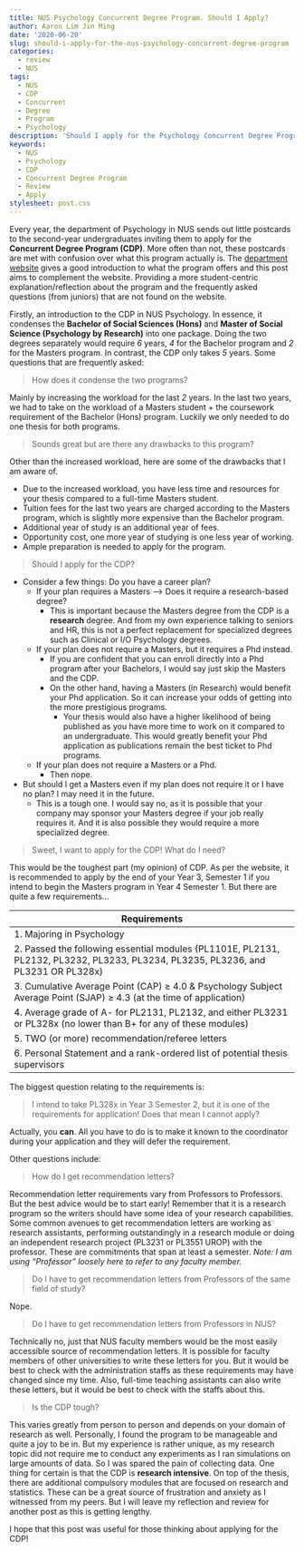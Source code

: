 ```yaml
---
title: NUS Psychology Concurrent Degree Program. Should I Apply?
author: Aaron Lim Jin Ming
date: '2020-06-20'
slug: should-i-apply-for-the-nus-psychology-concurrent-degree-program
categories:
  - review
  - NUS
tags:
  - NUS
  - CDP
  - Concurrent
  - Degree
  - Program
  - Psychology
description: 'Should I apply for the Psychology Concurrent Degree Program (CDP) offered in the National University of Singapore (NUS)'
keywords: 
  - NUS
  - Psychology
  - CDP
  - Concurrent Degree Program
  - Review
  - Apply
stylesheet: post.css
---
```


Every year, the department of Psychology in NUS sends out little postcards to the second-year undergraduates inviting them to apply for the **Concurrent Degree Program (CDP)**. More often than not, these postcards are met with confusion over what this program actually is. The [department website](https://www.fas.nus.edu.sg/psy/prospective/index.html#concurrent) gives a good introduction to what the program offers and this post aims to complement the website. Providing a more student-centric explanation/reflection about the program and the frequently asked questions (from juniors) that are not found on the website.
 
Firstly, an introduction to the CDP in NUS Psychology. In essence, it condenses the **Bachelor of Social Sciences (Hons)** and **Master of Social Science (Psychology by Research)** into one package. Doing the two degrees separately would require *6* years, *4* for the Bachelor program and *2* for the Masters program. In contrast, the CDP only takes *5* years. Some questions that are frequently asked:

> How does it condense the two programs?

Mainly by increasing the workload for the last *2* years. In the last two years, we had to take on the workload of a Masters student + the coursework requirement of the Bachelor (Hons) program. Luckily we only needed to do one thesis for both programs.

> Sounds great but are there any drawbacks to this program?

Other than the increased workload, here are some of the drawbacks that I am aware of.

* Due to the increased workload, you have less time and resources for your thesis compared to a full-time Masters student.
* Tuition fees for the last two years are charged according to the Masters program, which is slightly more expensive than the Bachelor program.
* Additional year of study is an additional year of fees.
* Opportunity cost, one more year of studying is one less year of working.
* Ample preparation is needed to apply for the program.

> Should I apply for the CDP?

* Consider a few things: Do you have a career plan?
    * If your plan requires a Masters --> Does it require a research-based degree?
        * This is important because the Masters degree from the CDP is a **research** degree. And from my own experience talking to seniors and HR, this is not a perfect replacement for specialized degrees such as Clinical or I/O Psychology degrees.
    * If your plan does not require a Masters, but it requires a Phd instead.
        * If you are confident that you can enroll directly into a Phd program after your Bachelors, I would say just skip the Masters and the CDP.
        * On the other hand, having a Masters (in Research) would benefit your Phd application. So it can increase your odds of getting into the more prestigious programs. 
            * Your thesis would also have a higher likelihood of being published as you have more time to work on it compared to an undergraduate. This would greatly benefit your Phd application as publications remain the best ticket to Phd programs.
    * If your plan does not require a Masters or a Phd.
        * Then nope.
* But should I get a Masters even if my plan does not require it or I have no plan? I may need it in the future.
    * This is a tough one. I would say no, as it is possible that your company may sponsor your Masters degree if your job really requires it. And it is also possible they would require a more specialized degree.
        
> Sweet, I want to apply for the CDP! What do I need?

This would be the toughest part (my opinion) of CDP. As per the website, it is recommended to apply by the end of your Year 3, Semester 1 if you intend to begin the Masters program in Year 4 Semester 1. But there are quite a few requirements...

|Requirements|
|--------|    
|1. Majoring in Psychology|
|2. Passed the following essential modules (PL1101E, PL2131, PL2132, PL3232, PL3233, PL3234, PL3235, PL3236, and PL3231 OR PL328x)|
|3. Cumulative Average Point (CAP) ≥ 4.0 & Psychology Subject Average Point (SJAP) ≥ 4.3 (at the time of application)|
|4. Average grade of A- for PL2131, PL2132, and either PL3231 or PL328x (no lower than B+ for any of these modules)|
|5. TWO (or more) recommendation/referee letters|
|6. Personal Statement and a rank-ordered list of potential thesis supervisors|

The biggest question relating to the requirements is:

> I intend to take PL328x in Year 3 Semester 2, but it is one of the requirements for application! Does that mean I cannot apply?

Actually, you **can**. All you have to do is to make it known to the coordinator during your application and they will defer the requirement.
    
Other questions include:

> How do I get recommendation letters?

Recommendation letter requirements vary from Professors to Professors. But the best advice would be to start early! Remember that it is a research program so the writers should have some idea of your research capabilities. Some common avenues to get recommendation letters are working as research assistants, performing outstandingly in a research module or doing an independent research project (PL3231 or PL3551 UROP) with the professor. These are commitments that span at least a semester.
*Note: I am using "Professor" loosely here to refer to any faculty member.*

> Do I have to get recommendation letters from Professors of the same field of study?

Nope.

> Do I have to get recommendation letters from Professors in NUS?

Technically no, just that NUS faculty members would be the most easily accessible source of recommendation letters. It is possible for faculty members of other universities to write these letters for you. But it would be best to check with the administration staffs as these requirements may have changed since my time. Also, full-time teaching assistants can also write these letters, but it would be best to check with the staffs about this.

> Is the CDP tough?

This varies greatly from person to person and depends on your domain of research as well. Personally, I found the program to be manageable and quite a joy to be in. But my experience is rather unique, as my research topic did not require me to conduct any experiments as I ran simulations on large amounts of data. So I was spared the pain of collecting data. One thing for certain is that the CDP is **research intensive**. On top of the thesis, there are additional compulsory modules that are focused on research and statistics. These can be a great source of frustration and anxiety as I witnessed from my peers. But I will leave my reflection and review for another post as this is getting lengthy.

I hope that this post was useful for those thinking about applying for the CDP!
